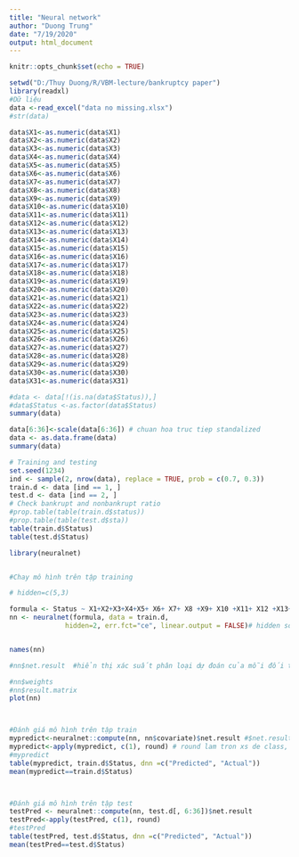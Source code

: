 ---
title: "Neural network"
author: "Duong Trung"
date: "7/19/2020"
output: html_document
---

```{r setup, include=FALSE}
knitr::opts_chunk$set(echo = TRUE)
```


```{r cars}
setwd("D:/Thuy Duong/R/VBM-lecture/bankruptcy paper")
library(readxl)
#Dữ liệu
data <-read_excel("data no missing.xlsx")
#str(data)
```



```{r pressure, echo=FALSE}
data$X1<-as.numeric(data$X1)
data$X2<-as.numeric(data$X2)
data$X3<-as.numeric(data$X3)
data$X4<-as.numeric(data$X4)
data$X5<-as.numeric(data$X5)
data$X6<-as.numeric(data$X6)
data$X7<-as.numeric(data$X7)
data$X8<-as.numeric(data$X8)
data$X9<-as.numeric(data$X9)
data$X10<-as.numeric(data$X10)
data$X11<-as.numeric(data$X11)
data$X12<-as.numeric(data$X12)
data$X13<-as.numeric(data$X13)
data$X14<-as.numeric(data$X14)
data$X15<-as.numeric(data$X15)
data$X16<-as.numeric(data$X16)
data$X17<-as.numeric(data$X17)
data$X18<-as.numeric(data$X18)
data$X19<-as.numeric(data$X19)
data$X20<-as.numeric(data$X20)
data$X21<-as.numeric(data$X21)
data$X22<-as.numeric(data$X22)
data$X23<-as.numeric(data$X23)
data$X24<-as.numeric(data$X24)
data$X25<-as.numeric(data$X25)
data$X26<-as.numeric(data$X26)
data$X27<-as.numeric(data$X27)
data$X28<-as.numeric(data$X28)
data$X29<-as.numeric(data$X29)
data$X30<-as.numeric(data$X30)
data$X31<-as.numeric(data$X31)

```
```{r}
#data <- data[!(is.na(data$Status)),]
#data$Status <-as.factor(data$Status)
summary(data)
```

```{r}

data[6:36]<-scale(data[6:36]) # chuan hoa truc tiep standalized
data <- as.data.frame(data)
summary(data)
```


```{r}




# Training and testing
set.seed(1234)
ind <- sample(2, nrow(data), replace = TRUE, prob = c(0.7, 0.3))
train.d <- data [ind == 1, ]
test.d <- data [ind == 2, ]
# Check bankrupt and nonbankrupt ratio
#prop.table(table(train.d$status))
#prop.table(table(test.d$sta))
table(train.d$Status)
table(test.d$Status)

```


```{r}
library(neuralnet)


#Chay mô hình trên tập training

# hidden=c(5,3)

formula <- Status ~ X1+X2+X3+X4+X5+ X6+ X7+ X8 +X9+ X10 +X11+ X12 +X13+ X14+ X15+ X16+ X17 +X18+ X19+ X20 +X21+ X22+ X23+ X24+ X25+ X26+ X27+ X28+ X29+ X30+ X31
nn <- neuralnet(formula, data = train.d, 
              hidden=2, err.fct="ce", linear.output = FALSE)# hidden so node, ce la pp de tinhsao cho minimize error


names(nn)

#nn$net.result  #hiển thị xác suất phân loại dự đoán của mỗi đối tượng

#nn$weights
#nn$result.matrix
plot(nn)



#Đánh giá mô hình trên tập train
mypredict<-neuralnet::compute(nn, nn$covariate)$net.result #$net.result la xs du bao
mypredict<-apply(mypredict, c(1), round) # round lam tron xs de class, giong nhi gia tri cut off
#mypredict
table(mypredict, train.d$Status, dnn =c("Predicted", "Actual"))
mean(mypredict==train.d$Status)



#Đánh giá mô hình trên tập test
testPred <- neuralnet::compute(nn, test.d[, 6:36])$net.result
testPred<-apply(testPred, c(1), round)
#testPred
table(testPred, test.d$Status, dnn =c("Predicted", "Actual"))
mean(testPred==test.d$Status)



```

